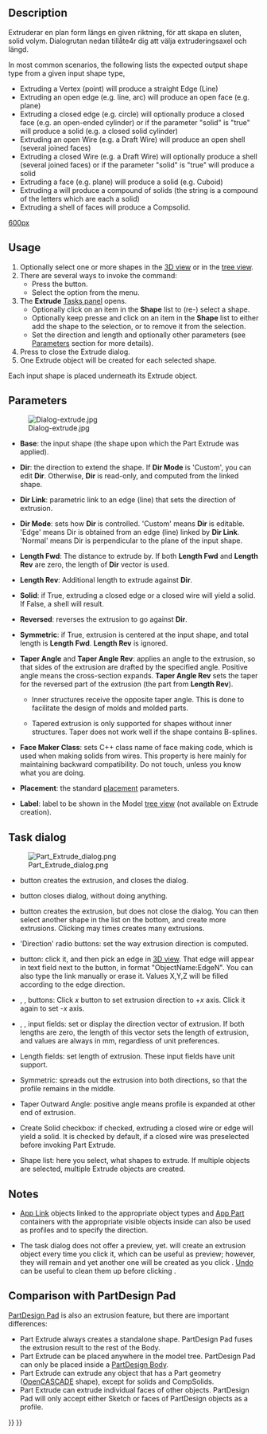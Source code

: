 <languages/>
{{Docnav
|[[Part_Builder|Builder]]
|[[Part_Revolve|Revolve]]
|[[Part_Workbench|Part]]
|IconL=Part_Builder.svg
|IconR=Part_Revolve.svg
|IconC=Workbench_Part.svg
}}

<div class="mw-translate-fuzzy">
{{GuiCommand/sv|Name=Part_Extrude|Workbenches=[[Part_Workbench/sv|Part]],Komplett}}
</div>

== Description ==

<div class="mw-translate-fuzzy">
Extruderar en plan form längs en given riktning, för att skapa en sluten, solid volym. Dialogrutan nedan tillåte4r dig att välja extruderingsaxel och längd.
</div>

In most common scenarios, the following lists the expected output shape type from a given input shape type, 
*  Extruding a Vertex (point) will produce a straight Edge (Line) 
*  Extruding an open edge (e.g. line, arc) will produce an open face (e.g. plane)  
*  Extruding a closed edge (e.g. circle) will optionally produce a closed face (e.g. an open-ended cylinder) or if the parameter "solid" is "true" will produce a solid (e.g. a closed solid cylinder) 
*  Extruding an open Wire (e.g. a Draft Wire) will produce an open shell (several joined faces)  
*  Extruding a closed Wire (e.g. a Draft Wire) will optionally produce a shell (several joined faces) or if the parameter "solid" is "true" will produce a solid 
*  Extruding a face (e.g. plane) will produce a solid (e.g. Cuboid)
*  Extruding a {{Button|[[File:Draft_ShapeString.svg|16px]] [[Draft_ShapeString|Draft ShapeString]]}} will produce a compound of solids (the string is a compound of the letters which are each a solid)
* Extruding a shell of faces will produce a Compsolid.

[[image:Part_Extrude_demo.png|600px]]
{{Caption|Examples of extrusion}}

==Usage==

# Optionally select one or more shapes in the [[3D_view|3D view]] or in the [[Tree_view|tree view]].
# There are several ways to invoke the command:
#* Press the {{Button|[[Image:Part_Extrude.svg|16px]] [[Part_Extrude|Extrude...]]}} button.
#* Select the {{MenuCommand|Part → [[Image:Part_Extrude.svg|16px]] Extrude...}} option from the menu.
# The '''Extrude''' [[Task_panel|Tasks panel]] opens.
#* Optionally click on an item in the '''Shape''' list to (re-) select a shape.
#* Optionally keep {{KEY|Shift}} presse and click on an item in the '''Shape''' list to either add the shape to the selection, or to remove it from the selection.
#* Set the direction and length and optionally other parameters (see [[#Parameters|Parameters]] section for more details).
# Press {{Button|OK}} to close the Extrude dialog.
# One Extrude object will be created for each selected shape.

Each input shape is placed underneath its Extrude object.

== Parameters ==

<div class="mw-translate-fuzzy">
[[Image:Dialog-extrude.jpg]]
</div>  

*'''Base''': the input shape (the shape upon which the Part Extrude was applied).

*'''Dir''': the direction to extend the shape. If '''Dir Mode''' is 'Custom', you can edit '''Dir'''. Otherwise, '''Dir''' is read-only, and computed from the linked shape.

*'''Dir Link''': parametric link to an edge (line) that sets the direction of extrusion.

*'''Dir Mode''': sets how '''Dir''' is controlled. 'Custom' means '''Dir''' is editable. 'Edge' means Dir is obtained from an edge (line) linked by '''Dir Link'''. 'Normal' means Dir is perpendicular to the plane of the input shape.

*'''Length Fwd''': The distance to extrude by. If both '''Length Fwd''' and '''Length Rev''' are zero, the length of '''Dir''' vector is used.

*'''Length Rev''': Additional length to extrude against '''Dir'''.

*'''Solid''': if True, extruding a closed edge or a closed wire will yield a solid. If False, a shell will result.

*'''Reversed''': reverses the extrusion to go against '''Dir'''.

*'''Symmetric''': if True, extrusion is centered at the input shape, and total length is '''Length Fwd'''. '''Length Rev''' is ignored.

*'''Taper Angle''' and '''Taper Angle Rev''': applies an angle to the extrusion, so that sides of the extrusion are drafted by the specified angle. Positive angle means the cross-section expands. '''Taper Angle Rev''' sets the taper for the reversed part of the extrusion (the part from '''Length Rev''').
**{{Version|0.20}} Inner structures receive the opposite taper angle. This is done to facilitate the design of molds and molded parts.
**{{VersionMinus|0.19}} Tapered extrusion is only supported for shapes without inner structures. Taper does not work well if the shape contains B-splines. 

*'''Face Maker Class''': sets C++ class name of face making code, which is used when making solids from wires. This property is here mainly for maintaining backward compatibility. Do not touch, unless you know what you are doing.

*'''Placement''': the standard [[Placement|placement]] parameters.

*'''Label''': label to be shown in the Model [[Tree_view|tree view]] (not available on Extrude creation).

== Task dialog ==

[[Image:Part_Extrude_dialog.png|thumb|right]]

* {{Button|OK}} button creates the extrusion, and closes the dialog.

* {{Button|Close}} button closes dialog, without doing anything.

* {{Button|Apply}} button creates the extrusion, but does not close the dialog. You can then select another shape in the list on the bottom, and create more extrusions. Clicking {{Button|Apply}} may times creates many extrusions.

* 'Direction' radio buttons: set the way extrusion direction is computed. 

* {{Button|Select}} button: click it, and then pick an edge in [[3D_view|3D view]]. That edge will appear in text field next to the button, in format "ObjectName:EdgeN". You can also type the link manually or erase it. Values X,Y,Z will be filled according to the edge direction.

* {{Button|X}}, {{Button|Y}}, {{Button|Z}} buttons: Click ''x'' button to set extrusion direction to +''x'' axis. Click it again to set -''x'' axis. 

* {{Button|X}}, {{Button|Y}}, {{Button|Z}} input fields: set or display the direction vector of extrusion. If both lengths are zero, the length of this vector sets the length of extrusion, and values are always in mm, regardless of unit preferences.

* Length fields: set length of extrusion. These input fields have unit support.

* Symmetric: spreads out the extrusion into both directions, so that the profile remains in the middle.

* Taper Outward Angle: positive angle means profile is expanded at other end of extrusion.

* Create Solid checkbox: if checked, extruding a closed wire or edge will yield a solid. It is checked by default, if a closed wire was preselected before invoking Part Extrude.

* Shape list: here you select, what shapes to extrude. If multiple objects are selected, multiple Extrude objects are created.

== Notes ==

* [[App_Link|App Link]] objects linked to the appropriate object types and [[App_Part|App Part]] containers with the appropriate visible objects inside can also be used as profiles and to specify the direction. {{Version|0.20}}

* The task dialog does not offer a preview, yet. {{Button|Apply}} will create an extrusion object every time you click it, which can be useful as preview; however, they will remain and yet another one will be created as you click {{Button|OK}}. [[Std_Undo|Undo]] can be useful to clean them up before clicking {{Button|OK}}.

== Comparison with PartDesign Pad ==

[[PartDesign_Pad|PartDesign Pad]] is also an extrusion feature, but there are important differences:

* Part Extrude always creates a standalone shape. PartDesign Pad fuses the extrusion result to the rest of the Body.
* Part Extrude can be placed anywhere in the model tree. PartDesign Pad can only be placed inside a [[PartDesign_Body|PartDesign Body]].
* Part Extrude can extrude any object that has a Part geometry ([[OpenCASCADE|OpenCASCADE]] shape), except for solids and CompSolids.
* Part Extrude can extrude individual faces of other objects. PartDesign Pad will only accept either Sketch or faces of PartDesign objects as a profile.


{{Docnav
|[[Part_Builder|Builder]]
|[[Part_Revolve|Revolve]]
|[[Part_Workbench|Part]]
|IconL=Part_Builder.svg
|IconR=Part_Revolve.svg
|IconC=Workbench_Part.svg
}}

{{Part_Tools_navi{{#translation:}}}}
{{Userdocnavi{{#translation:}}}}